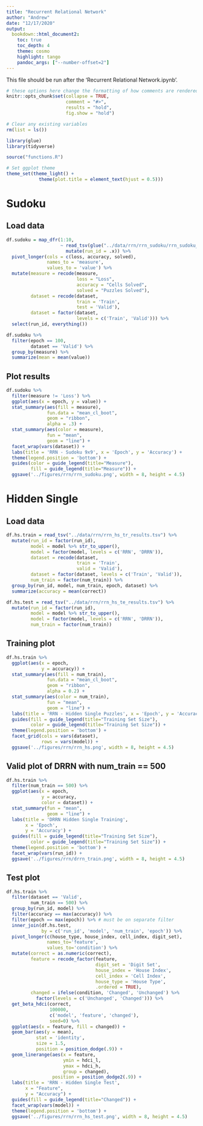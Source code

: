 ```yaml
---
title: "Recurrent Relational Network"
author: "Andrew"
date: "12/17/2020"
output:
  bookdown::html_document2:
    toc: true
    toc_depth: 4
    theme: cosmo
    highlight: tango
    pandoc_args: ["--number-offset=2"]
---
```


This file should be run after the 'Recurrent Relational Network.ipynb'.
```r
# these options here change the formatting of how comments are rendered
knitr::opts_chunk$set(collapse = TRUE,
                      comment = "#>",
                      results = "hold",
                      fig.show = "hold")

# Clear any existing variables
rm(list = ls())
```

```r
library(glue)
library(tidyverse)

source("functions.R")
```

```r
# Set ggplot theme
theme_set(theme_light() +
            theme(plot.title = element_text(hjust = 0.5)))
```

# Sudoku 

## Load data

```r
df.sudoku = map_dfr(1:10,
                    ~ read_tsv(glue("../data/rrn/rrn_sudoku/rrn_sudoku_{.x}.tsv")) %>% 
                      mutate(run_id = .x)) %>% 
  pivot_longer(cols = c(loss, accuracy, solved),
               names_to = 'measure',
               values_to = 'value') %>% 
  mutate(measure = recode(measure,
                          loss = "Loss",
                          accuracy = "Cells Solved",
                          solved = "Puzzles Solved"),
         dataset = recode(dataset,
                          train = 'Train',
                          test = 'Valid'),
         dataset = factor(dataset,
                          levels = c('Train', 'Valid'))) %>% 
  select(run_id, everything())

df.sudoku %>% 
  filter(epoch == 100,
         dataset == 'Valid') %>% 
  group_by(measure) %>% 
  summarize(mean = mean(value))
```

## Plot results

```r
df.sudoku %>% 
  filter(measure != 'Loss') %>% 
  ggplot(aes(x = epoch, y = value)) +
  stat_summary(aes(fill = measure),
               fun.data = "mean_cl_boot",
               geom = "ribbon",
               alpha = .3) +
  stat_summary(aes(color = measure),
               fun = "mean",
               geom = "line") +
  facet_wrap(vars(dataset)) +
  labs(title = 'RRN - Sudoku 9x9', x = 'Epoch', y = 'Accuracy') +
  theme(legend.position = 'bottom') +
  guides(color = guide_legend(title="Measure"),
         fill = guide_legend(title="Measure")) +
  ggsave('../figures/rrn/rrn_sudoku.png', width = 8, height = 4.5)
```

# Hidden Single

## Load data

```r
df.hs.train = read_tsv("../data/rrn/rrn_hs_tr_results.tsv") %>% 
  mutate(run_id = factor(run_id),
         model = model %>% str_to_upper(),
         model = factor(model, levels = c('RRN', 'DRRN')),
         dataset = recode(dataset,
                          train = 'Train',
                          valid = 'Valid'),
         dataset = factor(dataset, levels = c('Train', 'Valid')),
         num_train = factor(num_train)) %>% 
  group_by(run_id, model, num_train, epoch, dataset) %>% 
  summarize(accuracy = mean(correct))

df.hs.test = read_tsv("../data/rrn/rrn_hs_te_results.tsv") %>% 
  mutate(run_id = factor(run_id),
         model = model %>% str_to_upper(),
         model = factor(model, levels = c('RRN', 'DRRN')),
         num_train = factor(num_train))
```

## Training plot

```r
df.hs.train %>%
  ggplot(aes(x = epoch,
             y = accuracy)) +
  stat_summary(aes(fill = num_train),
               fun.data = "mean_cl_boot",
               geom = "ribbon",
               alpha = 0.2) +
  stat_summary(aes(color = num_train),
               fun = "mean",
               geom = "line") +
  labs(title = 'RRN - Hidden Single Puzzles', x = 'Epoch', y = 'Accuracy') +
  guides(fill = guide_legend(title="Training Set Size"),
         color = guide_legend(title="Training Set Size")) +
  theme(legend.position = 'bottom') +
  facet_grid(cols = vars(dataset),
             rows = vars(model)) +
  ggsave('../figures/rrn/rrn_hs.png', width = 8, height = 4.5)
```

## Valid plot of DRRN with num_train == 500
```r
df.hs.train %>%
  filter(num_train == 500) %>% 
  ggplot(aes(x = epoch,
             y = accuracy,
             color = dataset)) +
  stat_summary(fun = "mean",
               geom = "line") +
  labs(title = 'DRRN Hidden Single Training',
       x = 'Epoch',
       y = 'Accuracy') +
  guides(fill = guide_legend(title="Training Set Size"),
         color = guide_legend(title="Training Set Size")) +
  theme(legend.position = 'bottom') +
  facet_wrap(vars(run_id)) +
  ggsave('../figures/rrn/drrn_train.png', width = 8, height = 4.5)
```

## Test plot

```r
df.hs.train %>% 
  filter(dataset == 'Valid',
         num_train == 500) %>% 
  group_by(run_id, model) %>% 
  filter(accuracy == max(accuracy)) %>% 
  filter(epoch == max(epoch)) %>% # must be on separate filter
  inner_join(df.hs.test,
             by = c('run_id', 'model', 'num_train', 'epoch')) %>% 
  pivot_longer(c(house_type, house_index, cell_index, digit_set),
               names_to='feature',
               values_to='condition') %>% 
  mutate(correct = as.numeric(correct),
         feature = recode_factor(feature,
                                 digit_set = 'Digit Set',
                                 house_index = 'House Index',
                                 cell_index = 'Cell Index',
                                 house_type = 'House Type',
                                 .ordered = TRUE),
         changed = ifelse(condition, 'Changed', 'Unchanged') %>% 
           factor(levels = c('Unchanged', 'Changed'))) %>%
  get_beta_hdci(correct,
                100000,
                c('model', 'feature', 'changed'),
                seed=0) %>% 
  ggplot(aes(x = feature, fill = changed)) +
  geom_bar(aes(y = mean),
           stat = 'identity',
           size = 1.5,
           position = position_dodge(.9)) +
  geom_linerange(aes(x = feature,
                     ymin = hdci_l,
                     ymax = hdci_h,
                     group = changed),
                 position = position_dodge2(.9)) +
  labs(title = 'RRN - Hidden Single Test',
       x = "Feature",
       y = "Accuracy") +
  guides(fill = guide_legend(title="Changed")) +
  facet_wrap(vars(model)) +
  theme(legend.position = 'bottom') +
  ggsave('../figures/rrn/rrn_hs_test.png', width = 8, height = 4.5)
```

